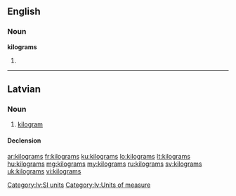 ==English==

===Noun===
'''kilograms'''

# {{plural of|[[kilogram]]}}

----

==Latvian==

===Noun===
{{lv-noun|m|1st}}

# [[kilogram]]

====Declension====
{{lv-decl-noun|kilogram|s|1st}}

[[Category:lv:SI units]]
[[Category:lv:Units of measure]]

[[ar:kilograms]]
[[fr:kilograms]]
[[ku:kilograms]]
[[lo:kilograms]]
[[lt:kilograms]]
[[hu:kilograms]]
[[mg:kilograms]]
[[my:kilograms]]
[[ru:kilograms]]
[[sv:kilograms]]
[[uk:kilograms]]
[[vi:kilograms]]
